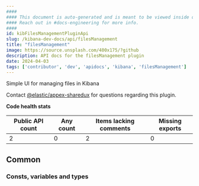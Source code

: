 ```yaml
---
####
#### This document is auto-generated and is meant to be viewed inside our experimental, new docs system.
#### Reach out in #docs-engineering for more info.
####
id: kibFilesManagementPluginApi
slug: /kibana-dev-docs/api/filesManagement
title: "filesManagement"
image: https://source.unsplash.com/400x175/?github
description: API docs for the filesManagement plugin
date: 2024-04-03
tags: ['contributor', 'dev', 'apidocs', 'kibana', 'filesManagement']
---
```


Simple UI for managing files in Kibana

Contact [@elastic/appex-sharedux](https://github.com/orgs/elastic/teams/appex-sharedux) for questions regarding this plugin.

**Code health stats**

| Public API count  | Any count | Items lacking comments | Missing exports |
|-------------------|-----------|------------------------|-----------------|
| 2 | 0 | 2 | 0 |

## Common

### Consts, variables and types
<DocDefinitionList data={filesManagementObj.common.misc}/>

